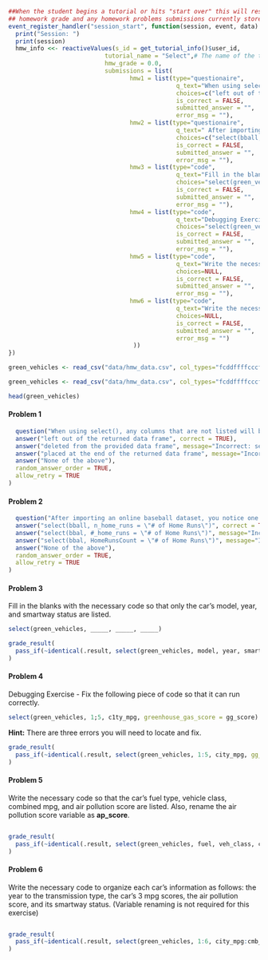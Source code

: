 <!--{{dataset:GreenVehicles}}-->

```r
##When the student begins a tutorial or hits "start over" this will reset their homework information. This will clear their
## homework grade and any homework problems submissions currently stored.
event_register_handler("session_start", function(session, event, data) {
  print("Session: ")
  print(session)
  hmw_info <<- reactiveValues(s_id = get_tutorial_info()$user_id, 
                           tutorial_name = "Select",# The name of the tutorial
                           hmw_grade = 0.0, 
                           submissions = list(
                                  hmw1 = list(type="questionaire", 
                                               q_text="When using select(), any columns that are not listed will be :",
                                               choices=c("left out of the returned data frame", "deleted from the provided data frame", "placed at the end of the returned data frame", "None of the above"), 
                                               is_correct = FALSE, 
                                               submitted_answer = "",
                                               error_msg = ""),
                                  hmw2 = list(type="questionaire", 
                                               q_text=" After importing an online baseball dataset, you notice one of the variables is named \"# of Home Runs\". How could you rename this variable so it follows proper naming conventions? :",
                                               choices=c("select(bball, n_home_runs = \"# of Home Runs\")", "select(bbal, #_home_runs = \"# of Home Runs\")", "select(bbal, HomeRunsCount = \"# of Home Runs\")", "None of the above"), 
                                               is_correct = FALSE, 
                                               submitted_answer = "",
                                               error_msg = ""),
                                  hmw3 = list(type="code", 
                                               q_text="Fill in the blanks with the necessary code so that only the car's model, year, and smartway status are listed.", 
                                               choices="select(green_vehicles, _____, _____, _____)",
                                               is_correct = FALSE, 
                                               submitted_answer = "",
                                               error_msg = ""),
                                  hmw4 = list(type="code", 
                                               q_text="Debugging Exercise - Fix the following piece of code so that it is able to run correctly.", 
                                               choices="select(green_vehicles, 1;5, c1ty_mpg, greenhouse_gas_score = gg_score)",
                                               is_correct = FALSE, 
                                               submitted_answer = "",
                                               error_msg = ""),
                                  hmw5 = list(type="code", 
                                               q_text="Write the necessary code so that the car's fuel type, vehicle class, combined mpg, and air pollution score are listed. Also, rename the air pollution score variable as **ap_score**", 
                                               choices=NULL,
                                               is_correct = FALSE, 
                                               submitted_answer = "",
                                               error_msg = ""),
                                  hmw6 = list(type="code", 
                                               q_text="Write the necessary code to organize each car's information as follows: the year to the transmission type, the car's 3 mpg scores, the air pollution score, and its smartway status. (Variable renaming is not required for this exercise)", 
                                               choices=NULL,
                                               is_correct = FALSE, 
                                               submitted_answer = "",
                                               error_msg = "")
                                   ))
})
```


<!-- Each exercise runs in a separate environment. To have a common dataset in a homework tutorial, there needs to be a shared setup chunk. -->

```r
green_vehicles <- read_csv("data/hmw_data.csv", col_types="fcddffffcccfdddddcd")
```

<!-- Repeat so that the head(data) block will load when the file is knitted -->
```r
green_vehicles <- read_csv("data/hmw_data.csv", col_types="fcddffffcccfdddddcd")
```

```r
head(green_vehicles)
```


#### Problem 1
```r
  question("When using select(), any columns that are not listed will be :",
  answer("left out of the returned data frame", correct = TRUE),
  answer("deleted from the provided data frame", message="Incorrect: select(), like all of the dplyr functions, never modifies the provided data frame."),
  answer("placed at the end of the returned data frame", message="Incorrect: select() will not return any columns you did not explicitly ask for."),
  answer("None of the above"),
  random_answer_order = TRUE,
  allow_retry = TRUE
)
```

#### Problem 2
```r
  question("After importing an online baseball dataset, you notice one of the variables is named \"# of Home Runs\". How could you rename this variable so it follows proper naming conventions?",
  answer("select(bball, n_home_runs = \"# of Home Runs\")", correct = TRUE),
  answer("select(bbal, #_home_runs = \"# of Home Runs\")", message="Incorrect: Variable names must start with a letter. Also, the pound sign (#) in R represents a comment, so this will actually *comment out* the rest of the select statement."),
  answer("select(bbal, HomeRunsCount = \"# of Home Runs\")", message="Incorrect: While this is valid syntax, our naming convention requires variables to be lowercase, noun phrases, and use under_scores."),
  answer("None of the above"),
  random_answer_order = TRUE,
  allow_retry = TRUE
)
```
#### Problem 3 
Fill in the blanks with the necessary code so that only the car's model, year, and smartway status are listed.
```r
select(green_vehicles, _____, _____, _____)
```

```r
grade_result(
  pass_if(~identical(.result, select(green_vehicles, model, year, smartway)))#Replace TRUE with the solution's code
)
```


#### Problem 4
Debugging Exercise - Fix the following piece of code so that it can run correctly.
```r
select(green_vehicles, 1;5, c1ty_mpg, greenhouse_gas_score = gg_score) 
```  

<div id="select_hmw4-hint">
**Hint:** There are three errors you will need to locate and fix.
</div>

```r
grade_result(
  pass_if(~identical(.result, select(green_vehicles, 1:5, city_mpg, gg_score = greenhouse_gas_score)))#Replace TRUE with the solution's code
)
```

#### Problem 5 
Write the necessary code so that the car's fuel type, vehicle class, combined mpg, and air pollution score are listed. Also, rename the air pollution score variable as **ap_score**.
```r

```

```r
grade_result(
  pass_if(~identical(.result, select(green_vehicles, fuel, veh_class, cmb_mpg, ap_score = air_pollution_score)))#Replace TRUE with the solution's code
)
```

#### Problem 6 
Write the necessary code to organize each car's information as follows: the year to the transmission type, the car's 3 mpg scores, the air pollution score, and its smartway status. (Variable renaming is not required for this exercise)
```r

```

```r
grade_result(
  pass_if(~identical(.result, select(green_vehicles, 1:6, city_mpg:cmb_mpg, air_pollution_score, smartway)))#Replace TRUE with the solution's code
)
```
